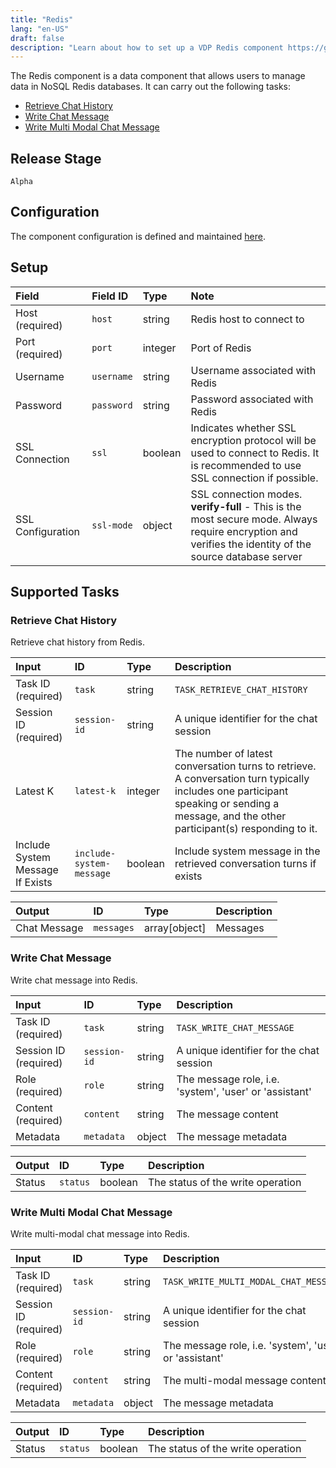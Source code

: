 ```yaml
---
title: "Redis"
lang: "en-US"
draft: false
description: "Learn about how to set up a VDP Redis component https://github.com/instill-ai/instill-core"
---
```


The Redis component is a data component that allows users to manage data in NoSQL Redis databases.
It can carry out the following tasks:

- [Retrieve Chat History](#retrieve-chat-history)
- [Write Chat Message](#write-chat-message)
- [Write Multi Modal Chat Message](#write-multi-modal-chat-message)



## Release Stage

`Alpha`



## Configuration

The component configuration is defined and maintained [here](https://github.com/instill-ai/component/blob/main/data/redis/v0/config/definition.json).




## Setup


| Field | Field ID | Type | Note |
| :--- | :--- | :--- | :--- |
| Host (required) | `host` | string | Redis host to connect to |
| Port (required) | `port` | integer | Port of Redis |
| Username | `username` | string | Username associated with Redis |
| Password | `password` | string | Password associated with Redis |
| SSL Connection | `ssl` | boolean | Indicates whether SSL encryption protocol will be used to connect to Redis. It is recommended to use SSL connection if possible. |
| SSL Configuration | `ssl-mode` | object | SSL connection modes.    <b>verify-full</b> - This is the most secure mode. Always require encryption and verifies the identity of the source database server |




## Supported Tasks

### Retrieve Chat History

Retrieve chat history from Redis.


| Input | ID | Type | Description |
| :--- | :--- | :--- | :--- |
| Task ID (required) | `task` | string | `TASK_RETRIEVE_CHAT_HISTORY` |
| Session ID (required) | `session-id` | string | A unique identifier for the chat session |
| Latest K | `latest-k` | integer | The number of latest conversation turns to retrieve. A conversation turn typically includes one participant speaking or sending a message, and the other participant(s) responding to it. |
| Include System Message If Exists | `include-system-message` | boolean | Include system message in the retrieved conversation turns if exists |



| Output | ID | Type | Description |
| :--- | :--- | :--- | :--- |
| Chat Message | `messages` | array[object] | Messages |






### Write Chat Message

Write chat message into Redis.


| Input | ID | Type | Description |
| :--- | :--- | :--- | :--- |
| Task ID (required) | `task` | string | `TASK_WRITE_CHAT_MESSAGE` |
| Session ID (required) | `session-id` | string | A unique identifier for the chat session |
| Role (required) | `role` | string | The message role, i.e. 'system', 'user' or 'assistant' |
| Content (required) | `content` | string | The message content |
| Metadata | `metadata` | object | The message metadata |



| Output | ID | Type | Description |
| :--- | :--- | :--- | :--- |
| Status | `status` | boolean | The status of the write operation |






### Write Multi Modal Chat Message

Write multi-modal chat message into Redis.


| Input | ID | Type | Description |
| :--- | :--- | :--- | :--- |
| Task ID (required) | `task` | string | `TASK_WRITE_MULTI_MODAL_CHAT_MESSAGE` |
| Session ID (required) | `session-id` | string | A unique identifier for the chat session |
| Role (required) | `role` | string | The message role, i.e. 'system', 'user' or 'assistant' |
| Content (required) | `content` | string | The multi-modal message content |
| Metadata | `metadata` | object | The message metadata |



| Output | ID | Type | Description |
| :--- | :--- | :--- | :--- |
| Status | `status` | boolean | The status of the write operation |







